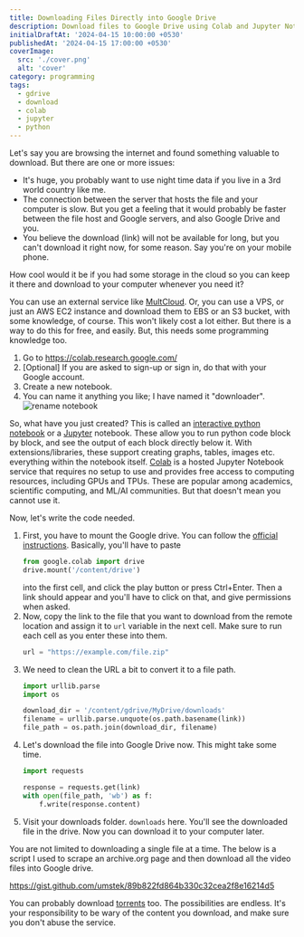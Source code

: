 ```yaml
---
title: Downloading Files Directly into Google Drive
description: Download files to Google Drive using Colab and Jupyter Notebooks
initialDraftAt: '2024-04-15 10:00:00 +0530'
publishedAt: '2024-04-15 17:00:00 +0530'
coverImage:
  src: './cover.png'
  alt: 'cover'
category: programming
tags:
  - gdrive
  - download
  - colab
  - jupyter
  - python
---
```


Let's say you are browsing the internet and found something valuable to download. But there are one or more issues:
- It's huge, you probably want to use night time data if you live in a 3rd world country like me.
- The connection between the server that hosts the file and your computer is slow. But you get a feeling that it would probably be faster between the file host and Google servers, and also Google Drive and you.
- You believe the download (link) will not be available for long, but you can't download it right now, for some reason. Say you're on your mobile phone.

How cool would it be if you had some storage in the cloud so you can keep it there and download to your computer whenever you need it?

You can use an external service like [MultCloud](https://www.multcloud.com/tutorials/download-torrents-directly-to-google-drive.html). Or, you can  use a VPS, or just an AWS EC2 instance and download them to EBS or an S3 bucket, with some knowledge, of course. This won't likely cost a lot either. But there is a way to do this for free, and easily. But, this needs some programming knowledge too.

1. Go to https://colab.research.google.com/
2. [Optional] If you are asked to sign-up or sign in, do that with your Google account.
3. Create a new notebook.
4. You can name it anything you like; I have named it "downloader".
   ![rename notebook](./rename.png)

So, what have you just created? This is called an [interactive python notebook](https://ipython.org/notebook.html) or a [Jupyter](https://jupyter.org/) notebook. These allow you to run python code block by block, and see the output of each block directly below it. With extensions/libraries, these support creating graphs, tables, images etc. everything within the notebook itself. [Colab](https://colab.google/) is a hosted Jupyter Notebook service that requires no setup to use and provides free access to computing resources, including GPUs and TPUs. These are popular among academics, scientific computing, and ML/AI communities. But that doesn't mean you cannot use it.

Now, let's write the code needed. 

1. First, you have to mount the Google drive. You can follow the [official instructions](https://colab.research.google.com/notebooks/io.ipynb#scrollTo=u22w3BFiOveA). Basically, you'll have to paste 
   ```py
   from google.colab import drive
   drive.mount('/content/drive')
   ```
   into the first cell, and click the play button or press Ctrl+Enter. Then a link should appear and you'll have to click on that, and give permissions when asked.
2. Now, copy the link to the file that you want to download from the remote location and assign it to `url` variable in the next cell. Make sure to run each cell as you enter these into them.
   ```py
   url = "https://example.com/file.zip"
   ```
3. We need to clean the URL a bit to convert it to a file path.
   ```py
   import urllib.parse
   import os
   
   download_dir = '/content/gdrive/MyDrive/downloads'
   filename = urllib.parse.unquote(os.path.basename(link))
   file_path = os.path.join(download_dir, filename)
   ```
4. Let's download the file into Google Drive now. This might take some time.
   ```py
   import requests
   
   response = requests.get(link)
   with open(file_path, 'wb') as f:
	   f.write(response.content)
   ```
5. Visit your downloads folder. `downloads` here. You'll see the downloaded file in the drive. Now you can download it to your computer later.

You are not limited to downloading a single file at a time. The below is a script I used to scrape an archive.org page and then download all the video files into Google drive.

https://gist.github.com/umstek/89b822fd864b330c32cea2f8e16214d5

<script src="https://gist.github.com/umstek/89b822fd864b330c32cea2f8e16214d5.js"></script>

You can probably download [torrents](https://github.com/FKLC/Torrent-To-Google-Drive-Downloader/blob/master/Torrent_To_Google_Drive_Downloader.ipynb) too. The possibilities are endless. It's your responsibility to be wary of the content you download, and make sure you don't abuse the service.
